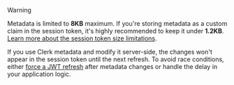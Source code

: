 > [!WARNING]
> Metadata is limited to **8KB** maximum. If you're storing metadata as a custom claim in the session token, it's highly recommended to keep it under **1.2KB**. [Learn more about the session token size limitations](/docs/backend-requests/resources/session-tokens#size-limitations).
>
> If you use Clerk metadata and modify it server-side, the changes won't appear in the session token until the next refresh. To avoid race conditions, either [force a JWT refresh](/docs/guides/force-token-refresh) after metadata changes or handle the delay in your application logic.
